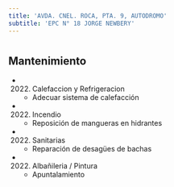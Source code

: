 ```yaml
---
title: 'AVDA. CNEL. ROCA, PTA. 9, AUTODROMO'
subtitle: 'EPC N° 18 JORGE NEWBERY'
---
```


#


## Mantenimiento

*  (2022) Calefaccion y Refrigeracion 
    + Adecuar sistema de calefacción

*  (2022) Incendio 
    + Reposición de mangueras en hidrantes

*  (2022) Sanitarias 
    + Reparación de desagües de bachas

*  (2022) Albañileria / Pintura 
    + Apuntalamiento




